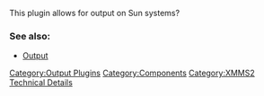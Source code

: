 {{Navbar}}

This plugin allows for output on Sun systems?

===See also:===
* [[Component:Output | Output]]

[[Category:Output Plugins]]
[[Category:Components]]
[[Category:XMMS2 Technical Details]]